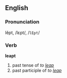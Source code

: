 ==English==
=== Pronunciation ===
lĕpt, /lɛpt/, /<tt>lEpt</tt>/

=== Verb ===
'''leapt'''

# past tense of ''to [[leap]]''
# past participle of ''to [[leap]]''